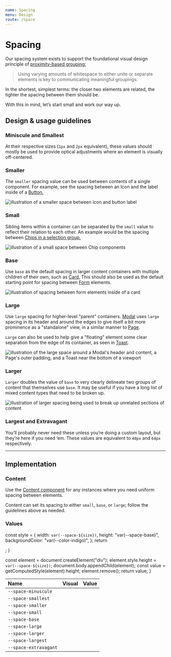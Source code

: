 ```yaml
---
name: Spacing
menu: Design
route: /space
---
```


# Spacing

Our spacing system exists to support the foundational visual design principle of
[proximity-based grouping:](https://www.nngroup.com/articles/gestalt-proximity/)

> Using varying amounts of whitespace to either unite or separate elements is
> key to communicating meaningful groupings.

In the shortest, simplest terms: the closer two elements are related, the
tighter the spacing between them should be.

With this in mind, let’s start small and work our way up.

## Design & usage guidelines

### Miniscule and Smallest

At their respective sizes (`1px` and `2px` equivalent), these values should
mostly be used to provide optical adjustments where an element is visually
off-centered.

### Smaller

The `smaller` spacing value can be used between contents of a single component.
For example, see the spacing between an Icon and the label inside of a
[Button.](/components/button#icons)

![illustration of a smaller space between icon and button label](https://user-images.githubusercontent.com/39704901/143141489-679fa61b-5497-4e81-bfe0-b5f463673e4b.png)

### Small

Sibling items within a container can be separated by the `small` value to
reflect their relation to each other. An example would be the spacing between
[Chips in a selection group.](/components/chips#single-select)

![illustration of a small space between Chip components](https://user-images.githubusercontent.com/39704901/143141613-193ceeb2-b393-44ab-a5e8-21d2f88c67c4.png)

### Base

Use `base` as the default spacing in larger content containers with multiple
children of their own, such as [Card.](/components/card) This should also be
used as the default starting point for spacing between [Form](/components/form)
elements.

![illustration of spacing between form elements inside of a card](https://user-images.githubusercontent.com/39704901/143141662-0f20eec4-8b27-44fe-96f5-1bf1c4d567aa.png)

### Large

Use `large` spacing for higher-level "parent" containers.
[Modal](/components/modal) uses `large` spacing in its header and around the
edges to give itself a bit more prominence as a "standalone" view, in a similar
manner to [Page](/components/page).

`Large` can also be used to help give a "floating" element some clear separation
from the edge of its container, as seen in [Toast](/components/toast).

![illustration of the large space around a Modal's header and content, a Page's outer padding, and a Toast near the bottom of a viewport](https://user-images.githubusercontent.com/39704901/143152557-8fca3292-dc07-4f9b-a33b-f4d4603c9dd2.png)

### Larger

`Larger` doubles the value of `base` to very clearly delineate two groups of
content that themselves use `base`. It may be useful if you have a long list of
mixed content types that need to be broken up.

![illustration of larger spacing being used to break up unrelated sections of content](https://user-images.githubusercontent.com/39704901/143141846-43606573-1383-4ad2-9d95-46611488cbae.png)

### Largest and Extravagant

You’ll probably never need these unless you’re doing a custom layout, but
they’re here if you need ‘em. These values are equivalent to `48px` and `64px`
respectively.

---

## Implementation

### Content

Use the [Content component](/components/content) for any instances where you
need uniform spacing between elements.

Content can set its spacing to either `small`, `base`, or `large`; follow the
guidelines above as needed.

### Values

  const style = {
    width: `var(--space-${size})`,
    height: "var(--space-base)",
    backgroundColor: "var(--color-indigo)",
  };
  return <div style={style} />;
}

  const element = document.createElement("div");
  element.style.height = `var(--space-${size})`;
  document.body.appendChild(element);
  const value = getComputedStyle(element).height;
  element.remove();
  return value;
}

| Name                  | Visual                       | Value                       |
| :-------------------- | :--------------------------- | :-------------------------- |
| `--space-minuscule`   | <Example of="minuscule" />   | <Height of="minuscule" />   |
| `--space-smallest`    | <Example of="smallest" />    | <Height of="smallest" />    |
| `--space-smaller`     | <Example of="smaller" />     | <Height of="smaller" />     |
| `--space-small`       | <Example of="small" />       | <Height of="small" />       |
| `--space-base`        | <Example of="base" />        | <Height of="base" />        |
| `--space-large`       | <Example of="large" />       | <Height of="large" />       |
| `--space-larger`      | <Example of="larger" />      | <Height of="larger" />      |
| `--space-largest`     | <Example of="largest" />     | <Height of="largest" />     |
| `--space-extravagant` | <Example of="extravagant" /> | <Height of="extravagant" /> |
